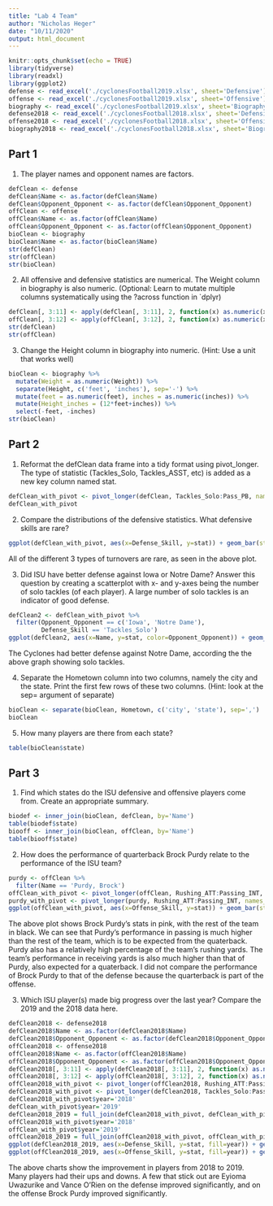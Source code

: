 ```yaml
---
title: "Lab 4 Team"
author: "Nicholas Heger"
date: "10/11/2020"
output: html_document
---
```


```r
knitr::opts_chunk$set(echo = TRUE)
library(tidyverse)
library(readxl)
library(ggplot2)
defense <- read_excel('./cyclonesFootball2019.xlsx', sheet='Defensive')
offense <- read_excel('./cyclonesFootball2019.xlsx', sheet='Offensive')
biography <- read_excel('./cyclonesFootball2019.xlsx', sheet='Biography')
defense2018 <- read_excel('./cyclonesFootball2018.xlsx', sheet='Defensive')
offense2018 <- read_excel('./cyclonesFootball2018.xlsx', sheet='Offensive')
biography2018 <- read_excel('./cyclonesFootball2018.xlsx', sheet='Biography')
```

## Part 1  
1. The player names and opponent names are factors.  
```r
defClean <- defense
defClean$Name <- as.factor(defClean$Name)
defClean$Opponent_Opponent <- as.factor(defClean$Opponent_Opponent)
offClean <- offense
offClean$Name <- as.factor(offClean$Name)
offClean$Opponent_Opponent <- as.factor(offClean$Opponent_Opponent)
bioClean <- biography
bioClean$Name <- as.factor(bioClean$Name)
str(defClean)
str(offClean)
str(bioClean)
```
  
2. All offensive and defensive statistics are numerical. The Weight column in biography is also numeric. (Optional: Learn to mutate multiple columns systematically using the ?across function in `dplyr)  
```r
defClean[, 3:11] <- apply(defClean[, 3:11], 2, function(x) as.numeric(x))
offClean[, 3:12] <- apply(offClean[, 3:12], 2, function(x) as.numeric(x))
str(defClean)
str(offClean)
```
  
3. Change the Height column in biography into numeric. (Hint: Use a unit that works well)  
```r
bioClean <- biography %>% 
  mutate(Weight = as.numeric(Weight)) %>% 
  separate(Height, c('feet', 'inches'), sep='-') %>% 
  mutate(feet = as.numeric(feet), inches = as.numeric(inches)) %>% 
  mutate(Height_inches = (12*feet+inches)) %>% 
  select(-feet, -inches)
str(bioClean)
```
  
## Part 2  
1. Reformat the defClean data frame into a tidy format using pivot_longer. The type of statistic (Tackles_Solo, Tackles_ASST, etc) is added as a new key column named stat.  
```r
defClean_with_pivot <- pivot_longer(defClean, Tackles_Solo:Pass_PB, names_to = 'Defense_Skill', values_to = 'stat')
defClean_with_pivot
```
  
2. Compare the distributions of the defensive statistics. What defensive skills are rare?  
```r
ggplot(defClean_with_pivot, aes(x=Defense_Skill, y=stat)) + geom_bar(stat='identity')
```
  
All of the different 3 types of turnovers are rare, as seen in the above plot.  
  
3. Did ISU have better defense against Iowa or Notre Dame? Answer this question by creating a scatterplot with x- and y-axes being the number of solo tackles (of each player). A large number of solo tackles is an indicator of good defense.  
```r
defClean2 <- defClean_with_pivot %>% 
  filter(Opponent_Opponent == c('Iowa', 'Notre Dame'),
         Defense_Skill == 'Tackles_Solo')
ggplot(defClean2, aes(x=Name, y=stat, color=Opponent_Opponent)) + geom_point() + theme(axis.text.x = element_text(angle = 90))
```
  
The Cyclones had better defense against Notre Dame, according the the above graph showing solo tackles.  

4. Separate the Hometown column into two columns, namely the city and the state. Print the first few rows of these two columns. (Hint: look at the sep= argument of separate)  
```r
bioClean <- separate(bioClean, Hometown, c('city', 'state'), sep=',')
bioClean
```
  
5. How many players are there from each state?  
```r
table(bioClean$state)
```
  
## Part 3  

1. Find which states do the ISU defensive and offensive players come from. Create an appropriate summary.  
```r
biodef <- inner_join(bioClean, defClean, by='Name')
table(biodef$state)
biooff <- inner_join(bioClean, offClean, by='Name')
table(biooff$state)
```
  
2. How does the performance of quarterback Brock Purdy relate to the performance of the ISU team?  
```r
purdy <- offClean %>% 
  filter(Name == 'Purdy, Brock')
offClean_with_pivot <- pivot_longer(offClean, Rushing_ATT:Passing_INT, names_to = 'Offense_Skill', values_to = 'stat')
purdy_with_pivot <- pivot_longer(purdy, Rushing_ATT:Passing_INT, names_to = 'Offense_Skill', values_to = 'stat')
ggplot(offClean_with_pivot, aes(x=Offense_Skill, y=stat)) + geom_bar(stat='identity') + geom_bar(data=purdy_with_pivot, stat='identity', aes(fill = 'Purdy')) + theme(axis.text.x = element_text(angle = 90))
```
  
The above plot shows Brock Purdy's stats in pink, with the rest of the team in black. We can see that Purdy's performance in passing is much higher than the rest of the team, which is to be expected from the quaterback. Purdy also has a relatively high percentage of the team's rushing yards. The team's performance in receiving yards is also much higher than that of Purdy, also expected for a quaterback. I did not compare the performance of Brock Purdy to that of the defense because the quarterback is part of the offense.  

3. Which ISU player(s) made big progress over the last year? Compare the 2019 and the 2018 data here.  
```r
defClean2018 <- defense2018
defClean2018$Name <- as.factor(defClean2018$Name)
defClean2018$Opponent_Opponent <- as.factor(defClean2018$Opponent_Opponent)
offClean2018 <- offense2018
offClean2018$Name <- as.factor(offClean2018$Name)
offClean2018$Opponent_Opponent <- as.factor(offClean2018$Opponent_Opponent)
defClean2018[, 3:11] <- apply(defClean2018[, 3:11], 2, function(x) as.numeric(x))
offClean2018[, 3:12] <- apply(offClean2018[, 3:12], 2, function(x) as.numeric(x))
offClean2018_with_pivot <- pivot_longer(offClean2018, Rushing_ATT:Passing_INT, names_to = 'Offense_Skill', values_to = 'stat')
defClean2018_with_pivot <- pivot_longer(defClean2018, Tackles_Solo:Pass_PB, names_to = 'Defense_Skill', values_to = 'stat')
defClean2018_with_pivot$year='2018'
defClean_with_pivot$year='2019'
defClean2018_2019 = full_join(defClean2018_with_pivot, defClean_with_pivot)
offClean2018_with_pivot$year='2018'
offClean_with_pivot$year='2019'
offClean2018_2019 = full_join(offClean2018_with_pivot, offClean_with_pivot)
ggplot(defClean2018_2019, aes(x=Defense_Skill, y=stat, fill=year)) + geom_bar(stat='identity') + theme(axis.text.x = element_text(angle = 90)) + facet_wrap(~Name)
ggplot(offClean2018_2019, aes(x=Offense_Skill, y=stat, fill=year)) + geom_bar(stat='identity') + theme(axis.text.x = element_text(angle = 90)) + facet_wrap(~Name)
```
  
The above charts show the improvement in players from 2018 to 2019. Many players had their ups and downs. A few that stick out are Eyioma Uwazurike and Vance O'Rien on the defense improved significantly, and on the offense Brock Purdy improved significantly.